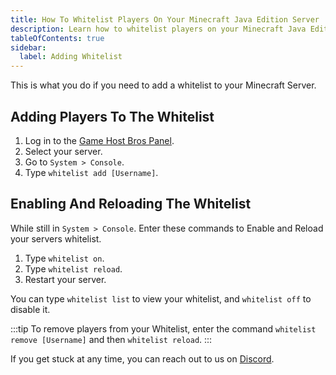 ---
title: How To Whitelist Players On Your Minecraft Java Edition Server
description: Learn how to whitelist players on your Minecraft Java Edition Server
tableOfContents: true
sidebar:
  label: Adding Whitelist
---

This is what you do if you need to add a whitelist to your Minecraft Server.

## Adding Players To The Whitelist

1. Log in to the [Game Host Bros Panel](https://panel.gamehostbros.com/).
2. Select your server.
3. Go to `System > Console`.
4. Type `whitelist add [Username]`.

## Enabling And Reloading The Whitelist

While still in `System > Console`. Enter these commands to Enable and Reload your servers whitelist.

1. Type `whitelist on`.
2. Type `whitelist reload`.
3. Restart your server.

You can type `whitelist list` to view your whitelist, and `whitelist off` to disable it.

:::tip
To remove players from your Whitelist, enter the command `whitelist remove [Username]` and then `whitelist reload`.
:::

If you get stuck at any time, you can reach out to us on [Discord](https://discord.gg/FN4XgbAwzr).
